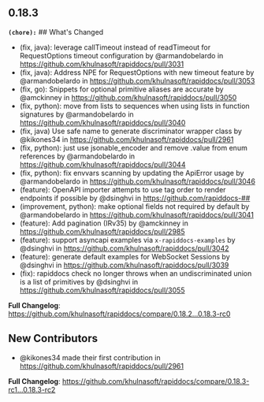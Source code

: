 ## 0.18.3
**`(chore):`** ## What's Changed
*  (fix, java): leverage callTimeout instead of readTimeout for RequestOptions timeout configuration by @armandobelardo in https://github.com/khulnasoft/rapiddocs/pull/3031
* (fix, java): Address NPE for RequestOptions with new timeout feature by @armandobelardo in https://github.com/khulnasoft/rapiddocs/pull/3053
* (fix, go): Snippets for optional primitive aliases are accurate by @amckinney in https://github.com/khulnasoft/rapiddocs/pull/3050
* (fix, python): move from lists to sequences when using lists in function signatures by @armandobelardo in https://github.com/khulnasoft/rapiddocs/pull/3040
* (fix, java) Use safe name to generate discriminator wrapper class by @kikones34 in https://github.com/khulnasoft/rapiddocs/pull/2961
* (fix, python): just use jsonable_encoder and remove .value from enum references by @armandobelardo in https://github.com/khulnasoft/rapiddocs/pull/3044
* (fix, python): fix envvars scanning by updating the ApiError usage by @armandobelardo in https://github.com/khulnasoft/rapiddocs/pull/3046
* (feature): OpenAPI importer attempts to use tag order to render endpoints if possible by @dsinghvi in https://github.com/rapiddocs-##
* (improvement, python): make optional fields not required by default by @armandobelardo in https://github.com/khulnasoft/rapiddocs/pull/3041
* (feature): Add pagination (IRv35) by @amckinney in https://github.com/khulnasoft/rapiddocs/pull/2985
* (feature): support asyncapi examples via `x-rapiddocs-examples` by @dsinghvi in https://github.com/khulnasoft/rapiddocs/pull/3042
* (feature): generate default examples for WebSocket Sessions by @dsinghvi in https://github.com/khulnasoft/rapiddocs/pull/3039
* (fix): rapiddocs check no longer throws when an undiscriminated union is a list of primitives by @dsinghvi in https://github.com/khulnasoft/rapiddocs/pull/3055


**Full Changelog**: https://github.com/khulnasoft/rapiddocs/compare/0.18.2...0.18.3-rc0

## New Contributors
* @kikones34 made their first contribution in https://github.com/khulnasoft/rapiddocs/pull/2961

**Full Changelog**: https://github.com/khulnasoft/rapiddocs/compare/0.18.3-rc1...0.18.3-rc2

